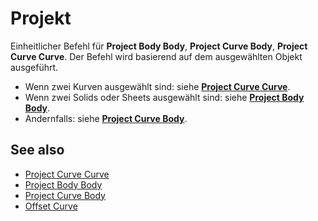 
# Projekt

<Reference shortcut="I" command="Project" button="Rechts von der Befehlsleiste" />

Einheitlicher Befehl für **Project Body Body**, **Project Curve Body**, **Project Curve Curve**. Der Befehl wird basierend auf dem ausgewählten Objekt ausgeführt.
   - Wenn zwei Kurven ausgewählt sind: siehe [**Project Curve Curve**](./project-curve-curve).
   - Wenn zwei Solids oder Sheets ausgewählt sind: siehe [**Project Body Body**](./project-body-body).
   - Andernfalls: siehe [**Project Curve Body**](./project-curve-body).

## See also
- [Project Curve Curve](./project-curve-curve)
- [Project Body Body](./project-body-body)
- [Project Curve Body](./project-curve-body)
- [Offset Curve](./offset-curve)